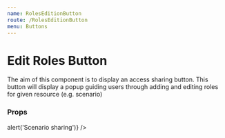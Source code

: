 ```yaml
---
name: RolesEditionButton
route: /RolesEditionButton
menu: Buttons
---
```



# Edit Roles Button

The aim of this component is to display an access sharing button.
This button will display a popup guiding users through adding and editing roles for given resource (e.g. scenario)

### Props

<Props of={RolesEditionButton} />

<Playground>
  <RolesEditionButton
    isIconButton={false}
    isReadOnly={false}
    agents={[
      { id: 'alice@somecompany.com' },
      { id: 'bob@somecompany.com' },
      { id: 'clara@somecompany.com' },
      { id: 'tony@somecompany.com' },
    ]}
    specificAccessByAgent={[
      { id: 'alice@somecompany.com', roles: 'admin' },
      { id: 'tony@somecompany.com', roles: 'editor' },
    ]}
    allRoles={[
      {
        value: 'viewer',
        label: 'Viewer',
      },
      {
        value: 'editor',
        label: 'Editor',
      },
      {
        value: 'admin',
        label: 'Admin',
      },
    ]}
    allPermissions={{
      delete: 'Delete',
      editParameters: 'Edit',
      editPermissions: 'Edit permissions',
      rename: 'Rename',
      view: 'View',
      viewPermissions: "See other people's permissions",
      viewResults: 'View results',
    }}
    resourceRolesPermissionsMapping={{
      admin: ['delete', 'editParameters', 'editPermissions', 'rename', 'view', 'viewPermissions', 'viewResults'],
      editor: ['editParameters', 'rename', 'view', 'viewPermissions', 'viewResults'],
      viewer: ['view', 'viewPermissions', 'viewResults'],
    }}
    defaultRole="viewer"
    defaultAccessScope="My workspace"
    onConfirmChanges={() => alert('Scenario sharing')}
  />
</Playground>
